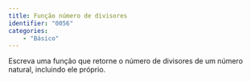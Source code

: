 ```yaml
---
title: Função número de divisores
identifier: "0056"
categories:
    - "Básico"
---
```


::: {.exercicio .avalia-algoritmo}
Escreva uma função que retorne o número de divisores de um número natural, incluindo ele próprio.


:::